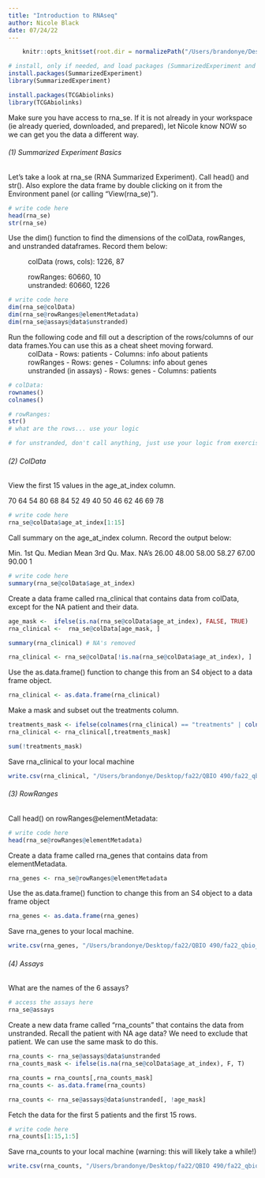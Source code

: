 ```yaml
---
title: "Introduction to RNAseq"
author: Nicole Black
date: 07/24/22
---
```


```r
    knitr::opts_knit$set(root.dir = normalizePath("/Users/brandonye/Desktop/fa22/QBIO 490/fa22_qbio_490_brandon/analysis_data")) 
```

```r
# install, only if needed, and load packages (SummarizedExperiment and TCGAbiolinks)
install.packages(SummarizedExperiment)
library(SummarizedExperiment)

install.packages(TCGAbiolinks)
library(TCGAbiolinks)
```

Make sure you have access to rna_se. If it is not already in your workspace (ie already queried, downloaded, and prepared), let Nicole know NOW so we can get you the data a different way.

###### (1) Summarized Experiment Basics

Let's take a look at rna_se (RNA Summarized Experiment). Call head() and str(). Also explore the data frame by double clicking on it from the Environment panel (or calling "View(rna_se)").

```r
# write code here
head(rna_se)
str(rna_se)
```

Use the dim() function to find the dimensions of the colData, rowRanges, and unstranded dataframes. Record them below:

  ~ colData (rows, cols): 1226, 87
  ~ rowRanges: 60660, 10
  ~ unstranded: 60660, 1226

```r
# write code here
dim(rna_se@colData)
dim(rna_se@rowRanges@elementMetadata)
dim(rna_se@assays@data$unstranded)
```

Run the following code and fill out a description of the rows/columns of our data frames.You can use this as a cheat sheet moving forward.
  ~ colData
        - Rows: patients
        - Columns: info about patients
  ~ rowRanges
        - Rows: genes
        - Columns: info about genes
  ~ unstranded (in assays)
        - Rows: genes
        - Columns: patients
  
```r
# colData: 
rownames()
colnames()

# rowRanges:
str()
# what are the rows... use your logic

# for unstranded, don't call anything, just use your logic from exercise 1.2 and and think it through!
```

###### (2) ColData

View the first 15 values in the age_at_index column.

70 64 54 80 68 84 52 49 40 50 46 62 46 69 78

```r
# write code here
rna_se@colData$age_at_index[1:15]
```

Call summary on the age_at_index column. Record the output below:
    
  Min. 1st Qu.  Median    Mean 3rd Qu.    Max.    NA's 
  26.00   48.00   58.00   58.27   67.00   90.00       1 
    
```r
# write code here
summary(rna_se@colData$age_at_index)
```

Create a data frame called rna_clinical that contains data from colData, except for the NA patient and their data.

```r
age_mask <-  ifelse(is.na(rna_se@colData$age_at_index), FALSE, TRUE)
rna_clinical <-  rna_se@colData[age_mask, ]

summary(rna_clinical) # NA's removed

rna_clinical <- rna_se@colData[!is.na(rna_se@colData$age_at_index), ] 
```

Use the as.data.frame() function to change this from an S4 object to a data frame object.

```r
rna_clinical <- as.data.frame(rna_clinical)
```

Make a mask and subset out the treatments column.

```r
treatments_mask <- ifelse(colnames(rna_clinical) == "treatments" | colnames(rna_clinical) == "disease_type" | colnames(rna_clinical) == "primary_type", FALSE, TRUE)
rna_clinical <- rna_clinical[,treatments_mask] 

sum(!treatments_mask)

```

Save rna_clinical to your local machine

```r
write.csv(rna_clinical, "/Users/brandonye/Desktop/fa22/QBIO 490/fa22_qbio_490_brandon/analysis_data/brca_rna_clincial_data.csv", row.names = TRUE)
```

###### (3) RowRanges

Call head() on rowRanges@elementMetadata:

```r
# write code here
head(rna_se@rowRanges@elementMetadata)
```

Create a data frame called rna_genes that contains data from elementMetadata.

```r
rna_genes <- rna_se@rowRanges@elementMetadata
```

Use the as.data.frame() function to change this from an S4 object to a data frame object

```r
rna_genes <- as.data.frame(rna_genes)
```

Save rna_genes to your local machine.

```r
write.csv(rna_genes, "/Users/brandonye/Desktop/fa22/QBIO 490/fa22_qbio_490_brandon/analysis_data/brca_rna_gene_data.csv", row.names = FALSE)
```

###### (4) Assays

What are the names of the 6 assays?

```r
# access the assays here
rna_se@assays
```

Create a new data frame called "rna_counts" that contains the data from unstranded. Recall the patient with NA age data? We need to exclude that patient. We can use the same mask to do this.

```r
rna_counts <- rna_se@assays@data$unstranded
rna_counts_mask <- ifelse(is.na(rna_se@colData$age_at_index), F, T)

rna_counts = rna_counts[,rna_counts_mask]
rna_counts <- as.data.frame(rna_counts)

rna_counts <- rna_se@assays@data$unstranded[, !age_mask]
```

Fetch the data for the first 5 patients and the first 15 rows.

```r
# write code here
rna_counts[1:15,1:5]
```

Save rna_counts to your local machine (warning: this will likely take a while!)

```r
write.csv(rna_counts, "/Users/brandonye/Desktop/fa22/QBIO 490/fa22_qbio_490_brandon/analysis_data/brca_rna_count_data.csv", row.names = TRUE)
```
